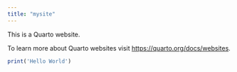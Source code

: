 ```yaml
---
title: "mysite"
---
```


This is a Quarto website.

To learn more about Quarto websites visit <https://quarto.org/docs/websites>.

```r
print('Hello World')
```
